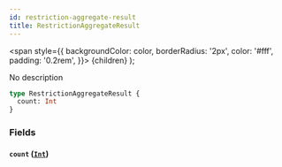 ```yaml
---
id: restriction-aggregate-result
title: RestrictionAggregateResult
---
```


<span
style={{
      backgroundColor: color,
      borderRadius: '2px',
      color: '#fff',
      padding: '0.2rem',
    }}>
{children}
</span>
);

No description

```graphql
type RestrictionAggregateResult {
  count: Int
}
```

### Fields

#### `count` ([`Int`](/docs/schema/scalars/int))

